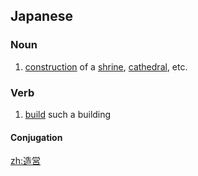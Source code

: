 ==Japanese==
{{ja-kanjitab|ぞう|えい|yomi=on}}

===Noun===
{{ja-noun|ぞうえい}}

# [[construction]] of a [[shrine]], [[cathedral]], etc.

===Verb===
{{ja-verb-suru|ぞうえい}}

# [[build]] such a building

====Conjugation====
{{ja-suru|ぞうえい}}

[[zh:造営]]